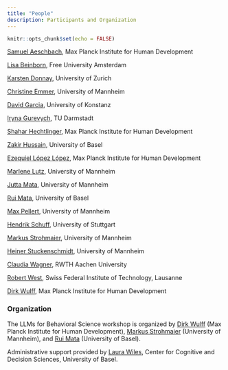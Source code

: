 ```yaml
---
title: "People"
description: Participants and Organization
---
```


```r
knitr::opts_chunk$set(echo = FALSE)
```

[Samuel Aeschbach](https://samuelaeschbach.com), Max Planck Institute for Human Development

[Lisa Beinborn](https://beinborn.eu), Free University Amsterdam

[Karsten Donnay](https://www.karstendonnay.net), University of Zurich

[Christine Emmer](https://www.sowi.uni-mannheim.de/mata/team/akademische-mitarbeiterinnen-und-mitarbeiter/christine-emmer/), University of Mannheim

[David Garcia](https://dgarcia.eu), University of Konstanz

[Iryna Gurevych](https://www.informatik.tu-darmstadt.de/ukp/ukp_home/head_ukp/index.en.jsp), TU Darmstadt

[Shahar Hechtlinger](https://www.mpib-berlin.mpg.de/person/102108), Max Planck Institute for Human Development

[Zakir Hussain](https://psychologie.unibas.ch/de/personen/zakir-hussain/about-me/), University of Basel

[Ezequiel López López](https://www.mpib-berlin.mpg.de/person/ezequiel-lopez-lopez/171978), Max Planck Institute for Human Development

[Marlene Lutz](https://www.bwl.uni-mannheim.de/en/information-systems/chairs/prof-dr-strohmaier/team/academic-staff/marlene-lutz/), University of Mannheim

[Jutta Mata](https://www.sowi.uni-mannheim.de/mata/), University of Mannheim

[Rui Mata](https://psychologie.unibas.ch/de/fakultaet/abteilungen/cognitive-and-decision-sciences-305/), University of Basel

[Max Pellert](https://mpellert.at/), University of Mannheim

[Hendrik Schuff](https://hendrikschuff.de), University of Stuttgart

[Markus Strohmaier](http://markusstrohmaier.info), University of Mannheim

[Heiner Stuckenschmidt](https://www.uni-mannheim.de/dws/people/professors/prof-dr-heiner-stuckenschmidt/), University of Mannheim

[Claudia Wagner](http://claudiawagner.info), RWTH Aachen University

[Robert West](https://people.epfl.ch/robert.west), Swiss Federal Institute of Technology, Lausanne

[Dirk Wulff](https://www.mpib-berlin.mpg.de/staff/dirk-wulff), Max Planck Institute for Human Development

### Organization

The LLMs for Behavioral Science workshop is organized by [Dirk Wulff](https://www.mpib-berlin.mpg.de/staff/dirk-wulff) (Max Planck Institute for Human Development), [Markus Strohmaier](http://markusstrohmaier.info) (University of Mannheim), and [Rui Mata](https://psychologie.unibas.ch/de/fakultaet/abteilungen/cognitive-and-decision-sciences-305/) (University of Basel). 

Administrative support provided by [Laura Wiles](https://psychologie.unibas.ch/de/personen/laura-wiles/), Center for Cognitive and Decision Sciences, University of Basel. 
